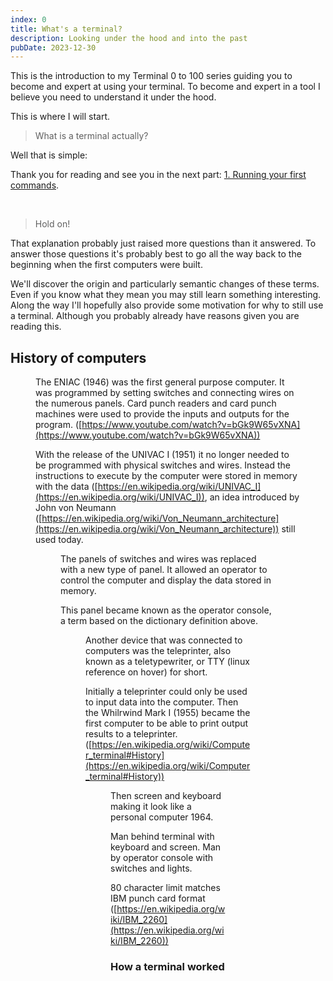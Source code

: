 ```yaml
---
index: 0
title: What's a terminal?
description: Looking under the hood and into the past
pubDate: 2023-12-30
---
```


This is the introduction to my Terminal 0 to 100 series guiding you to become and expert at using your terminal. To become and expert in a tool I believe you need to understand it under the hood.

This is where I will start.

> What is a terminal actually?

Well that is simple:

<Definition
    word="Terminal"
    type="modern"
    description="A terminal (or terminal emulator to be specific) is a graphical user interface application that provides users a command line interface to interact with the shell, similar to a console."
/>

Thank you for reading and see you in the next part: [1. Running your first commands](.).

<br/>

> Hold on!

That explanation probably just raised more questions than it answered. To answer those questions it's probably best to go all the way back to the beginning  when the first computers were built.

We'll discover the origin and particularly semantic changes of these terms. Even if you know what they mean you may still learn something interesting. Along the way I'll hopefully also provide some motivation for why to still use a terminal. Although you probably already have reasons given you are reading this.

## History of computers

<Figure
    src="https://penntoday.upenn.edu/sites/default/files/2021-02/SS7732016_7732016_12329974.jpg"
    caption="Jean Bartik and Frances Spence operating the ENIAC's main control panel"
/>

The ENIAC (1946) was the first general purpose computer. It was programmed by setting switches and connecting wires on the numerous panels. Card punch readers and card punch machines were used to provide the inputs and outputs for the program. ([https://www.youtube.com/watch?v=bGk9W65vXNA](https://www.youtube.com/watch?v=bGk9W65vXNA))

With the release of the UNIVAC I (1951) it no longer needed to be programmed with physical switches and wires. Instead the instructions to execute by the computer were stored in memory with the data ([https://en.wikipedia.org/wiki/UNIVAC_I](https://en.wikipedia.org/wiki/UNIVAC_I)), an idea introduced by John von Neumann ([https://en.wikipedia.org/wiki/Von_Neumann_architecture](https://en.wikipedia.org/wiki/Von_Neumann_architecture)) still used today.

<Figure
    src="https://upload.wikimedia.org/wikipedia/commons/5/55/Museum_of_Science%2C_Boston%2C_MA_-_IMG_3163.JPG"
    caption="UNIVAC I control station, in Museum of Science, Boston"
/>

The panels of switches and wires was replaced with a new type of panel. It allowed an operator to control the computer and display the data stored in memory.

<Definition
    word="Console"
    type="dictionary"
    description="(noun) a panel or unit accommodating a set of controls for electronic or mechanical equipment"
/>

This panel became known as the operator console, a term based on the dictionary definition above.

<Definition
    word="Console"
    type="historic"
    typeNumber="1"
    description="instrument panel containing the controls for a computer"
/>

<Figure
    src="https://ub.fnwi.uva.nl/computermuseum/pictures/flexowriter.gif"
    caption="Friden Flexowriter, model SFD, in UvA Computer Museum"
/>

Another device that was connected to computers was the teleprinter, also known as a teletypewriter, or TTY (linux reference on hover) for short.

Initially a teleprinter could only be used to input data into the computer. Then the Whilrwind Mark I (1955) became the first computer to be able to print output results to a teleprinter.
([https://en.wikipedia.org/wiki/Computer_terminal#History](https://en.wikipedia.org/wiki/Computer_terminal#History))

<Definition
    word="Terminal"
    type="historic"
    description="Device that can be used for entering data into, and transcribing data from, a computer"
/>

<Definition
    word="Terminal"
    type="dictionary"
    description="(adj) forming or situated at the end of something"
/>

<Figure
    src="https://dms-cf-05.dimu.org/image/022uLXdVQziG?filename=NTM TELE IBM 2012 59021.jpg"
    caption="IBM 2260 terminal in front of an IBM 360/40"
/>

Then screen and keyboard making it look like a personal computer 1964.

Man behind terminal with keyboard and screen.
Man by operator console with switches and lights.

80 character limit matches IBM punch card format ([https://en.wikipedia.org/wiki/IBM_2260](https://en.wikipedia.org/wiki/IBM_2260))

### How a terminal worked
